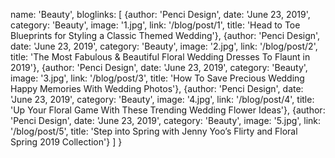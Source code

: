 
  name: 'Beauty',
  bloglinks: [
  {author: 'Penci Design', date: 'June 23, 2019', category: 'Beauty', image: '1.jpg', link: '/blog/post/1', title: 'Head to Toe Blueprints for Styling a Classic Themed Wedding'},
  {author: 'Penci Design', date: 'June 23, 2019', category: 'Beauty', image: '2.jpg', link: '/blog/post/2', title: 'The Most Fabulous & Beautiful Floral Wedding Dresses To Flaunt in 2019'},
  {author: 'Penci Design', date: 'June 23, 2019', category: 'Beauty', image: '3.jpg', link: '/blog/post/3', title: 'How To Save Precious Wedding Happy Memories With Wedding Photos'},
  {author: 'Penci Design', date: 'June 23, 2019', category: 'Beauty', image: '4.jpg', link: '/blog/post/4', title: 'Up Your Floral Game With These Trending Wedding Flower Ideas'},
  {author: 'Penci Design', date: 'June 23, 2019', category: 'Beauty', image: '5.jpg', link: '/blog/post/5', title: 'Step into Spring with Jenny Yoo’s Flirty and Floral Spring 2019 Collection'}
]
}
